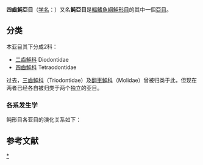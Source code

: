 {{AutoTaxobox
| taxon =Tetraodontoidei
| subdivision = 
*[[二齒魨科|二齒魨科]] Diodontidae
*[[四齒魨科|四齒魨科]] Tetraodontidae

}}
'''四齒魨亞目'''（[[学名|学名]]：{{lang|la|Tetraodontoidei}}）又名'''魨亞目'''是[[輻鰭魚綱|輻鰭魚綱]][[魨形目|魨形目]]的其中一個[[亞目|亞目]]。

==分类==
本亚目其下分成2科{{r|deepfin|FishBase|FishBase2}}：
*[[二齒魨科|二齒魨科]] Diodontidae
*[[四齒魨科|四齒魨科]] Tetraodontidae

过去，[[三齒魨科|三齒魨科]]（Triodontidae）及[[翻車魨科|翻車魨科]]（Molidae）曾被归类于此，但现在两者已经各自被归类于两个独立的亚目。

===各系发生学===
鲀形目各亚目的演化关系如下{{r|deepfin}}：
{{鲀形目支序分类法}}

==参考文献==
{{commonscat|Molidae|翻車魨科}}
{{reflist|refs=
<ref name="deepfin">{{cite journal|last1=Betancur-R|first1=Ricardo|last2=Wiley|first2=Edward O.|last3=Arratia|first3=Gloria|last4=Acero|first4=Arturo|last5=Bailly|first5=Nicolas|last6=Miya|first6=Masaki|last7=Lecointre|first7=Guillaume|last8=Ortí|first8=Guillermo|title=Phylogenetic classification of bony fishes|journal=''BMC Evolutionary Biology''|date=2017-07-06|volume=17|pages=162|doi=10.1186/s12862-017-0958-3|url=https://bmcevolbiol.biomedcentral.com/articles/10.1186/s12862-017-0958-3|issn=1471-2148|author=|access-date=2019-03-24|archive-url=https://web.archive.org/web/20190322032046/https://bmcevolbiol.biomedcentral.com/articles/10.1186/s12862-017-0958-3|archive-date=2019-03-22|dead-url=yes}}</ref>
<ref name="FishBase">{{FishBase family|family=Diodontidae|month=March|year=2019}}</ref>
<ref name="FishBase2">{{FishBase family|family=Tetraodontidae|month=March|year=2019}}</ref>
}}

{{taxonbar}}

[[Category:四齒魨亞目|*]]